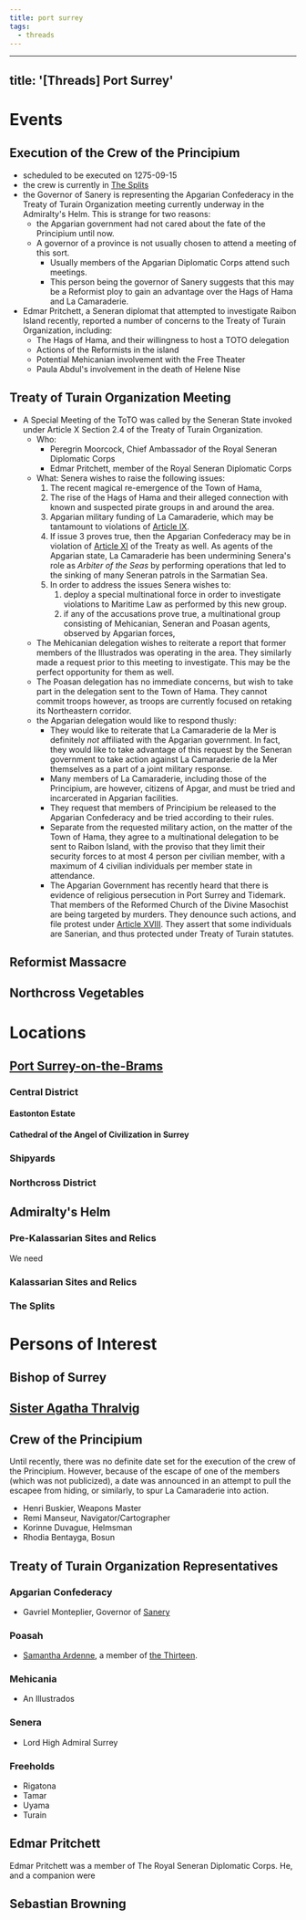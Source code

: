 ```yaml
---
title: port surrey
tags:
  - threads
---
```


---
title: '[Threads] Port Surrey'
---

# Events

## Execution of the Crew of the Principium

- scheduled to be executed on 1275-09-15
- the crew is currently in [The Splits](/../../../locations/admiraltys-helm.md)
- the Governor of Sanery is representing the Apgarian Confederacy in the Treaty
  of Turain Organization meeting currently underway in the Admiralty's Helm.
  This is strange for two reasons:
  - the Apgarian government had not cared about the fate of the Principium until
    now.
  - A governor of a province is not usually chosen to attend a meeting of this
    sort.
    - Usually members of the Apgarian Diplomatic Corps attend such meetings.
    - This person being the governor of Sanery suggests that this may be a
      Reformist ploy to gain an advantage over the Hags of Hama and La
      Camaraderie.
- Edmar Pritchett, a Seneran diplomat that attempted to investigate Raibon
  Island recently, reported a number of concerns to the Treaty of Turain
  Organization, including:
  - The Hags of Hama, and their willingness to host a TOTO delegation
  - Actions of the Reformists in the island
  - Potential Mehicanian involvement with the Free Theater
  - Paula Abdul's involvement in the death of Helene Nise

## Treaty of Turain Organization Meeting

- A Special Meeting of the ToTO was called by the Seneran State invoked under
  Article X Section 2.4 of the Treaty of Turain Organization.
  - Who:
    - Peregrin Moorcock, Chief Ambassador of the Royal Seneran Diplomatic Corps
    - Edmar Pritchett, member of the Royal Seneran Diplomatic Corps
  - What: Senera wishes to raise the following issues:
    1. The recent magical re-emergence of the Town of Hama,
    2. The rise of the Hags of Hama and their alleged connection with known and
      suspected pirate groups in and around the area.
    3. Apgarian military funding of La Camaraderie, which may be tantamount to
      violations of
      [Article IX](../../../world-novelty/treaty-of-turain.md#article-ix).
    4. If issue 3 proves true, then the Apgarian Confederacy may be in violation
       of [Article XI](../../../world-novelty/treaty-of-turain.md#article-xi) of
       the Treaty as well. As agents of the Apgarian state, La Camaraderie has
       been undermining Senera's role as _Arbiter of the Seas_ by performing
       operations that led to the sinking of many Seneran patrols in the
       Sarmatian Sea.
    5. In order to address the issues Senera wishes to:
       1. deploy a special multinational force in order to investigate violations
          to Maritime Law as performed by this new group.
       2. if any of the accusations prove true, a multinational group consisting
          of Mehicanian, Seneran and Poasan agents, observed by Apgarian forces,
  - The Mehicanian delegation wishes to reiterate a report that former members
    of the Illustrados was operating in the area. They similarly made a request
    prior to this meeting to investigate. This may be the perfect opportunity
    for them as well.
  - The Poasan delegation has no immediate concerns, but wish to take part in
    the delegation sent to the Town of Hama. They cannot commit troops however,
    as troops are currently focused on retaking its Northeastern corridor.
  - the Apgarian delegation would like to respond thusly:
    - They would like to reiterate that La Camaraderie de la Mer is definitely
      _not_ affiliated with the Apgarian government. In fact, they would like to
      take advantage of this request by the Seneran government to take action
      against La Camaraderie de la Mer themselves as a part of a joint military
      response.
    - Many members of La Camaraderie, including those of the Principium, are
      however, citizens of Apgar, and must be tried and incarcerated in Apgarian
      facilities.
    - They request that members of Principium be released to the Apgarian
      Confederacy and be tried according to their rules.
    - Separate from the requested military action, on the matter of the Town of
      Hama, they agree to a  multinational delegation to be sent to Raibon
      Island, with the proviso that they limit their security forces to at most
      4 person per civilian member, with a maximum of 4 civilian individuals per
      member state in attendance.
    - The Apgarian Government has recently heard that there is evidence of
      religious persecution in Port Surrey and Tidemark. That members of the
      Reformed Church of the Divine Masochist are being targeted by murders.
      They denounce such actions, and file protest under
      [Article XVIII](../../../world-novelty/treaty-of-turain.md#article-xviii).
      They assert that some individuals are Sanerian, and thus protected under
      Treaty of Turain statutes.

## Reformist Massacre

## Northcross Vegetables

# Locations

## [Port Surrey-on-the-Brams](/../../../locations/port-surrey-on-the-brams.md)

### Central District

#### Eastonton Estate

#### Cathedral of the Angel of Civilization in Surrey

### Shipyards

### Northcross District

## Admiralty's Helm

### Pre-Kalassarian Sites and Relics

We need

### Kalassarian Sites and Relics

### The Splits

# Persons of Interest

## Bishop of Surrey

## [Sister Agatha Thralvig](/../../../characters/agatha-thralvig.md)

## Crew of the Principium

Until recently, there was no definite date set for the execution of the crew of
the Principium. However, because of the escape of one of the members (which was
not publicized), a date was announced in an attempt to pull the escapee from
hiding, or similarly, to spur La Camaraderie into action.

- Henri Buskier, Weapons Master
- Remi Manseur, Navigator/Cartographer
- Korinne Duvague, Helmsman
- Rhodia Bentayga, Bosun

## Treaty of Turain Organization Representatives

### Apgarian Confederacy

- Gavriel Monteplier, Governor of [Sanery](../../../locations/sanery.md)

### Poasah

- [Samantha Ardenne](../../../characters/samantha-ardenne.mdx), a member of
  [the Thirteen](../../../organizations/the-thirteen.md).

### Mehicania

- An Illustrados

### Senera

- Lord High Admiral Surrey

### Freeholds

- Rigatona
- Tamar
- Uyama
- Turain

## Edmar Pritchett

Edmar Pritchett was a member of The Royal Seneran Diplomatic Corps. He, and a
companion were

## Sebastian Browning
